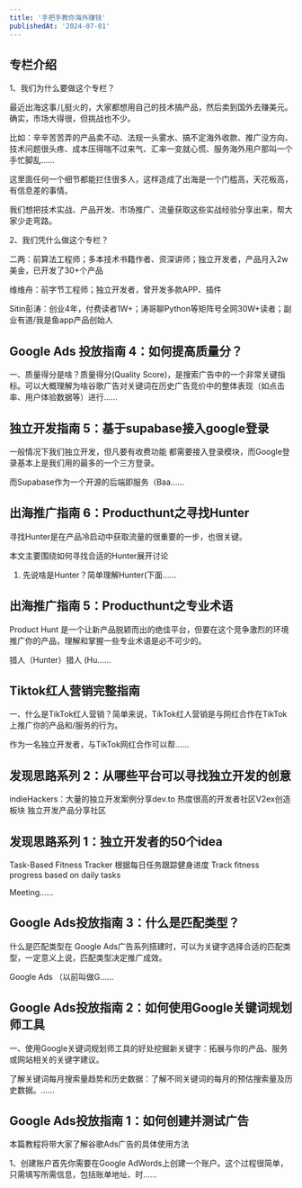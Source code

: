 ```yaml
---
title: '手把手教你海外赚钱'
publishedAt: '2024-07-01'
---
```


## 专栏介绍

1、我们为什么要做这个专栏？

最近出海这事儿挺火的，大家都想用自己的技术搞产品，然后卖到国外去赚美元。确实，市场大得很，但挑战也不少。

比如：辛辛苦苦弄的产品卖不动、法规一头雾水、搞不定海外收款、推广没方向、技术问题很头疼、成本压得喘不过来气、汇率一变就心慌、服务海外用户那叫一个手忙脚乱......

这里面任何一个细节都能拦住很多人，这样造成了出海是一个门槛高，天花板高，有信息差的事情。

我们想把技术实战、产品开发、市场推广、流量获取这些实战经验分享出来，帮大家少走弯路。

2、我们凭什么做这个专栏？

二两：前算法工程师；多本技术书籍作者、资深讲师；独立开发者，产品月入2w美金，已开发了30+个产品

维维舟：前字节工程师；独立开发者，曾开发多款APP、插件

Sitin彭涛：创业4年，付费读者1W+；涛哥聊Python等矩阵号全网30W+读者；副业有道/我是鱼app产品创始人


## Google Ads 投放指南 4：如何提高质量分？
一、质量得分是啥？质量得分(Quality Score)，是搜索广告中的一个非常关键指标。可以大概理解为啥谷歌广告对关键词在历史广告竞价中的整体表现（如点击率、用户体验数据等）进行......

## 独立开发指南 5：基于supabase接入google登录
一般情况下我们独立开发，但凡要有收费功能 都需要接入登录模块，而Google登录基本上是我们用的最多的一个三方登录。

而Supabase作为一个开源的后端即服务（Baa......

## 出海推广指南 6：Producthunt之寻找Hunter
寻找Hunter是在产品冷启动中获取流量的很重要的一步，也很关键。

本文主要围绕如何寻找合适的Hunter展开讨论

1. 先说啥是Hunter？简单理解Hunter(下面......

## 出海推广指南 5：Producthunt之专业术语
Product Hunt 是一个让新产品脱颖而出的绝佳平台，但要在这个竞争激烈的环境推广你的产品，理解和掌握一些专业术语是必不可少的。

猎人（Hunter）猎人 (Hu......

## Tiktok红人营销完整指南
一、什么是TikTok红人营销？简单来说，TikTok红人营销是与网红合作在TikTok上推广你的产品和/服务的行为。

作为一名独立开发者，与TikTok网红合作可以帮......

## 发现思路系列 2：从哪些平台可以寻找独立开发的创意
indieHackers：大量的独立开发案例分享dev.to 热度很高的开发者社区V2ex创造板块 独立开发产品分享社区

## 发现思路系列 1：独立开发者的50个idea
Task-Based Fitness Tracker 根据每日任务跟踪健身进度 Track fitness progress based on daily tasks

Meeting......

## Google Ads投放指南 3：什么是匹配类型？
什么是匹配类型在 Google Ads广告系列搭建时，可以为关键字选择合适的匹配类型，一定意义上说，匹配类型决定推广成效。

Google Ads （以前叫做G......

## Google Ads投放指南 2：如何使用Google关键词规划师工具
一、使用Google关键词规划师工具的好处挖掘新关键字：拓展与你的产品、服务或网站相关的关键字建议。

了解关键词每月搜索量趋势和历史数据：了解不同关键词的每月的预估搜索量及历史数据。......

## Google Ads投放指南 1：如何创建并测试广告
本篇教程将带大家了解谷歌Ads广告的具体使用方法

1、创建账户首先你需要在Google AdWords上创建一个账户。这个过程很简单，只需填写所需信息，包括账单地址、时......

